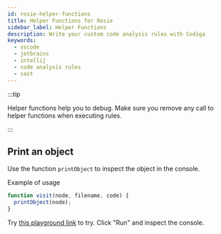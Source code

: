 ```yaml
---
id: rosie-helper-functions
title: Helper Functions for Rosie
sidebar_label: Helper Functions
description: Write your custom code analysis rules with Codiga
keywords:
  - vscode
  - jetbrains
  - intellij
  - code analysis rules
  - sast
---
```


:::tip

Helper functions help you to debug. Make sure you remove any call to helper functions when executing rules.

:::

## Print an object

Use the function `printObject` to inspect the object in the console.

Example of usage

```javascript
function visit(node, filename, code) {
  printObject(node);
}
```

Try [this playground link](https://app.codiga.io/hub/playground?name=my-new-rule&rule=ZnVuY3Rpb24gdmlzaXQobm9kZSwgZmlsZW5hbWUsIGNvZGUpIHsKCXByaW50T2JqZWN0KG5vZGUpOwp9&ruleType=ast&test=Y29uc3QgZm9vID0gImJhciI7&filename=my-rule.js&language=Javascript&pattern=&entityChecked=Assignment) to try.
Click "Run" and inspect the console.

